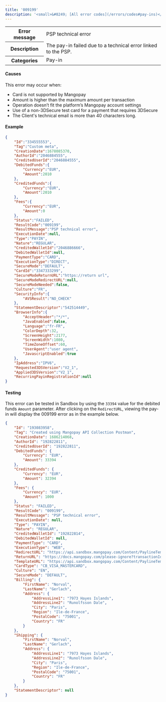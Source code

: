 ---
title: '009199'  
description: '<small>&#8249; [All error codes](/errors/codes#pay-ins)</small>'
---
  
<table>
    <tbody>
        <tr>
            <th class="header"><strong>Error message</strong></th>
            <td class="table-content">PSP technical error</td>
        </tr>
        <tr>
            <th class="header"><strong>Description</strong></th>
            <td class="table-content">The pay-in failed due to a technical error linked to the PSP.</td>
        </tr>
        <tr>
            <th class="header"><strong>Categories</strong></th>
            <td class="table-content">  
<div class="label">Pay-in</div>
</td>
        </tr>
    </tbody>
</table>  

#### Causes  

This error may occur when:  
- Card is not supported by Mangopay  
- Amount is higher than the maximum amount per transaction  
- Operation doesn’t fit the platform’s Mangopay account settings  
- Use of a non-3DSecure test card for a payment that requires 3DSecure  
- The Client's technical email is more than 40 characters long.  

#### Example  
```json API Response
{
    "Id":"334555553",
    "Tag":"Custom meta",
    "CreationDate":1678085370,
    "AuthorId":"2046884555",
    "CreditedUserId":"2046884555",
    "DebitedFunds":{
        "Currency":"EUR",
        "Amount":2010
    },
    "CreditedFunds":{
        "Currency":"EUR",
        "Amount":2010
    },
    "Fees":{
        "Currency":"EUR",
        "Amount":0
    },
    "Status":"FAILED",
    "ResultCode":"009199",
    "ResultMessage":"PSP technical error",
    "ExecutionDate":null,
    "Type":"PAYIN",
    "Nature":"REGULAR",
    "CreditedWalletId":"2046886666",
    "DebitedWalletId":null,
    "PaymentType":"CARD",
    "ExecutionType":"DIRECT",
    "SecureMode":"DEFAULT",
    "CardId":"3347333299",
    "SecureModeReturnURL":"https://return url",
    "SecureModeRedirectURL":null,
    "SecureModeNeeded":false,
    "Culture":"FR",
    "SecurityInfo":{
        "AVSResult":"NO_CHECK"
    },
    "StatementDescriptor":"542514449",
    "BrowserInfo":{
        "AcceptHeader":"*/*",
        "JavaEnabled":false,
        "Language":"fr-FR",
        "ColorDepth":32,
        "ScreenHeight":2177,
        "ScreenWidth":1080,
        "TimeZoneOffset":60,
        "UserAgent":"user agent",
        "JavascriptEnabled":true
    },
    "IpAddress":"IPV6",
    "Requested3DSVersion":"V2_1",
    "Applied3DSVersion":"V2_1",
    "RecurringPayinRegistrationId":null
}
```  

#### Testing  

This error can be tested in Sandbox by using the `33394` value for the debited funds `Amount` parameter. After clicking on the `RedirectURL`, viewing the pay-in will display the 009199 error as in the example below.  
```json API response
{
    "Id": "193083958",
    "Tag": "Created using Mangopay API Collection Postman",
    "CreationDate": 1686214068,
    "AuthorId": "192822811",
    "CreditedUserId": "192822811",
    "DebitedFunds": {
        "Currency": "EUR",
        "Amount": 33394
    },
    "CreditedFunds": {
        "Currency": "EUR",
        "Amount": 32394
    },
    "Fees": {
        "Currency": "EUR",
        "Amount": 1000
    },
    "Status": "FAILED",
    "ResultCode": "009199",
    "ResultMessage": "PSP technical error",
    "ExecutionDate": null,
    "Type": "PAYIN",
    "Nature": "REGULAR",
    "CreditedWalletId": "192822814",
    "DebitedWalletId": null,
    "PaymentType": "CARD",
    "ExecutionType": "WEB",
    "RedirectURL": "https://api.sandbox.mangopay.com/Content/PaylineTemplateWidget?rp=9e1a7f4a393743808403412017f486da&transactionId=193083958&token=1XFzi05OPIWB9tmvd3221686214069109",
    "ReturnURL": "https://docs.mangopay.com/please-ignore?transactionId=193083958",
    "TemplateURL": "https://api.sandbox.mangopay.com/Content/PaylineTemplateWidget?rp=9e1a7f4a393743808403412017f486da&transactionId=193083958",
    "CardType": "CB_VISA_MASTERCARD",
    "Culture": "EN",
    "SecureMode": "DEFAULT",
    "Billing": {
        "FirstName": "Norval",
        "LastName": "Gerlach",
        "Address": {
            "AddressLine1": "7973 Hayes Islands",
            "AddressLine2": "Runolfsson Dale",
            "City": "Paris",
            "Region": "Ile-de-France",
            "PostalCode": "75001",
            "Country": "FR"
        }
    },
    "Shipping": {
        "FirstName": "Norval",
        "LastName": "Gerlach",
        "Address": {
            "AddressLine1": "7973 Hayes Islands",
            "AddressLine2": "Runolfsson Dale",
            "City": "Paris",
            "Region": "Ile-de-France",
            "PostalCode": "75001",
            "Country": "FR"
        }
    },
    "StatementDescriptor": null
}
```